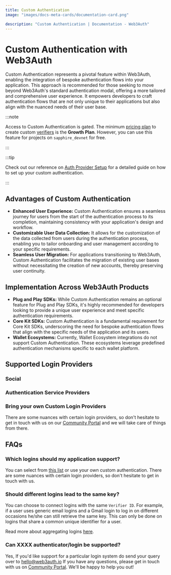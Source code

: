 ```yaml
---
title: Custom Authentication
image: "images/docs-meta-cards/documentation-card.png"

description: "Custom Authentication | Documentation - Web3Auth"
---
```



# Custom Authentication with Web3Auth

Custom Authentication represents a pivotal feature within Web3Auth, enabling the integration of
bespoke authentication flows into your application. This approach is recommended for those seeking
to move beyond Web3Auth's standard authentication modal, offering a more tailored and comprehensive
user experience. It empowers developers to craft authentication flows that are not only unique to
their applications but also align with the nuanced needs of their user base.

:::note

Access to Custom Authentication is gated. The minimum
[pricing plan](https://web3auth.io/pricing.html) to create custom
[verifiers](/auth-provider-setup/verifiers) is the **Growth Plan**. However, you can use this
feature for projects on `sapphire_devnet` for free.

:::

:::tip

Check out our reference on [Auth Provider Setup](/auth-provider-setup) for a detailed guide on how
to set up your custom authentication.

:::

## Advantages of Custom Authentication

- **Enhanced User Experience:** Custom Authentication ensures a seamless journey for users from the
  start of the authentication process to its completion, maintaining consistency with your
  application's design and workflow.
- **Customizable User Data Collection:** It allows for the customization of the data collected from
  users during the authentication process, enabling you to tailor onboarding and user management
  according to your specific requirements.
- **Seamless User Migration:** For applications transitioning to Web3Auth, Custom Authentication
  facilitates the migration of existing user bases without necessitating the creation of new
  accounts, thereby preserving user continuity.

## Implementation Across Web3Auth Products

- **Plug and Play SDKs:** While Custom Authentication remains an optional feature for Plug and Play
  SDKs, it's highly recommended for developers looking to provide a unique user experience and meet
  specific authentication requirements.
- **Core Kit SDKs:** Custom Authentication is a fundamental requirement for Core Kit SDKs,
  underscoring the need for bespoke authentication flows that align with the specific needs of the
  application and its users.
- **Wallet Ecosystems:** Currently, Wallet Ecosystem integrations do not support Custom
  Authentication. These ecosystems leverage predefined authentication mechanisms specific to each
  wallet platform.

## Supported Login Providers

### Social

<SocialTiles />

### Authentication Service Providers

<FederatedTiles />

### Bring your own Custom Login Providers

<BYOCustomJWTTiles />

There are some nuances with certain login providers, so don't hesitate to get in touch with us on
our [Community Portal](https://web3auth.io/community) and we will take care of things from there.

## FAQs

### Which logins should my application support?

You can select from [this list](/auth-provider-setup/#supported-auth-providers) or use your own
custom authentication. There are some nuances with certain login providers, so don't hesitate to get
in touch with us.

### Should different logins lead to the same key?

You can choose to connect logins with the same `Verifier ID`. For example, if a user uses generic
email logins and a Gmail login to log in on different occasions he/she can still retrieve the same
key. This can only be done on logins that share a common unique identifier for a user.

Read more about aggregating logins [here](/auth-provider-setup/aggregate-verifier).

### Can XXXX authenticator/login be supported?

Yes, If you'd like support for a particular login system do send your query over to
hello@web3auth.io If you have any questions, please get in touch with us on
[Community Portal](https://web3auth.io/community). We'll be happy to help you out!
